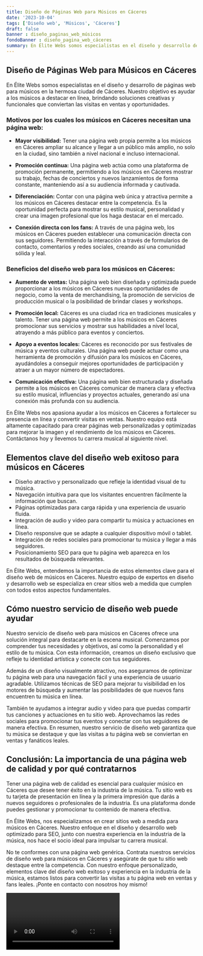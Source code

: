 ```yaml
---
title: Diseño de Páginas Web para Músicos en Cáceres
date: '2023-10-04'
tags: ['Diseño web', 'Músicos', 'Cáceres']
draft: false
banner : diseño_paginas_web_músicos
fondoBanner : diseño_pagina_web_cáceres
summary: En Élite Webs somos especialistas en el diseño y desarrollo de páginas web para músicos en la hermosa ciudad de Cáceres. Nuestro objetivo es ayudar a los músicos a destacar en línea, brindando soluciones creativas y funcionales que conviertan las visitas en ventas y oportunidades.
---
```


## Diseño de Páginas Web para Músicos en Cáceres

En Élite Webs somos especialistas en el diseño y desarrollo de páginas web para músicos en la hermosa ciudad de Cáceres. Nuestro objetivo es ayudar a los músicos a destacar en línea, brindando soluciones creativas y funcionales que conviertan las visitas en ventas y oportunidades.

### Motivos por los cuales los músicos en Cáceres necesitan una página web:

- **Mayor visibilidad:** Tener una página web propia permite a los músicos en Cáceres ampliar su alcance y llegar a un público más amplio, no solo en la ciudad, sino también a nivel nacional e incluso internacional.

- **Promoción continua:** Una página web actúa como una plataforma de promoción permanente, permitiendo a los músicos en Cáceres mostrar su trabajo, fechas de conciertos y nuevos lanzamientos de forma constante, manteniendo así a su audiencia informada y cautivada.

- **Diferenciación:** Contar con una página web única y atractiva permite a los músicos en Cáceres destacar entre la competencia. Es la oportunidad perfecta para mostrar su estilo musical, personalidad y crear una imagen profesional que los haga destacar en el mercado.

- **Conexión directa con los fans:** A través de una página web, los músicos en Cáceres pueden establecer una comunicación directa con sus seguidores. Permitiendo la interacción a través de formularios de contacto, comentarios y redes sociales, creando así una comunidad sólida y leal.

### Beneficios del diseño web para los músicos en Cáceres:

- **Aumento de ventas:** Una página web bien diseñada y optimizada puede proporcionar a los músicos en Cáceres nuevas oportunidades de negocio, como la venta de merchandising, la promoción de servicios de producción musical o la posibilidad de brindar clases y workshops.

- **Promoción local:** Cáceres es una ciudad rica en tradiciones musicales y talento. Tener una página web permite a los músicos en Cáceres promocionar sus servicios y mostrar sus habilidades a nivel local, atrayendo a más público para eventos y conciertos.

- **Apoyo a eventos locales:** Cáceres es reconocido por sus festivales de música y eventos culturales. Una página web puede actuar como una herramienta de promoción y difusión para los músicos en Cáceres, ayudándoles a conseguir mejores oportunidades de participación y atraer a un mayor número de espectadores.

- **Comunicación efectiva:** Una página web bien estructurada y diseñada permite a los músicos en Cáceres comunicar de manera clara y efectiva su estilo musical, influencias y proyectos actuales, generando así una conexión más profunda con su audiencia.

En Élite Webs nos apasiona ayudar a los músicos en Cáceres a fortalecer su presencia en línea y convertir visitas en ventas. Nuestro equipo está altamente capacitado para crear páginas web personalizadas y optimizadas para mejorar la imagen y el rendimiento de los músicos en Cáceres. Contáctanos hoy y llevemos tu carrera musical al siguiente nivel.

<GifSeo />

<Cta />

## Elementos clave del diseño web exitoso para músicos en Cáceres

- Diseño atractivo y personalizado que refleje la identidad visual de tu música.
- Navegación intuitiva para que los visitantes encuentren fácilmente la información que buscan.
- Páginas optimizadas para carga rápida y una experiencia de usuario fluida.
- Integración de audio y video para compartir tu música y actuaciones en línea.
- Diseño responsive que se adapte a cualquier dispositivo móvil o tablet.
- Integración de redes sociales para promocionar tu música y llegar a más seguidores.
- Posicionamiento SEO para que tu página web aparezca en los resultados de búsqueda relevantes.

En Élite Webs, entendemos la importancia de estos elementos clave para el diseño web de músicos en Cáceres. Nuestro equipo de expertos en diseño y desarrollo web se especializa en crear sitios web a medida que cumplen con todos estos aspectos fundamentales. 

## Cómo nuestro servicio de diseño web puede ayudar

Nuestro servicio de diseño web para músicos en Cáceres ofrece una solución integral para destacarte en la escena musical. Comenzamos por comprender tus necesidades y objetivos, así como la personalidad y el estilo de tu música. Con esta información, creamos un diseño exclusivo que refleje tu identidad artística y conecte con tus seguidores.

Además de un diseño visualmente atractivo, nos aseguramos de optimizar tu página web para una navegación fácil y una experiencia de usuario agradable. Utilizamos técnicas de SEO para mejorar tu visibilidad en los motores de búsqueda y aumentar las posibilidades de que nuevos fans encuentren tu música en línea.

También te ayudamos a integrar audio y video para que puedas compartir tus canciones y actuaciones en tu sitio web. Aprovechamos las redes sociales para promocionar tus eventos y conectar con tus seguidores de manera efectiva. En resumen, nuestro servicio de diseño web garantiza que tu música se destaque y que las visitas a tu página web se conviertan en ventas y fanáticos leales.

## Conclusión: La importancia de una página web de calidad y por qué contratarnos

Tener una página web de calidad es esencial para cualquier músico en Cáceres que desee tener éxito en la industria de la música. Tu sitio web es tu tarjeta de presentación en línea y la primera impresión que darás a nuevos seguidores o profesionales de la industria. Es una plataforma donde puedes gestionar y promocionar tu contenido de manera efectiva.

En Élite Webs, nos especializamos en crear sitios web a medida para músicos en Cáceres. Nuestro enfoque en el diseño y desarrollo web optimizado para SEO, junto con nuestra experiencia en la industria de la música, nos hace el socio ideal para impulsar tu carrera musical.

No te conformes con una página web genérica. Contrata nuestros servicios de diseño web para músicos en Cáceres y asegúrate de que tu sitio web destaque entre la competencia. Con nuestro enfoque personalizado, elementos clave del diseño web exitoso y experiencia en la industria de la música, estamos listos para convertir las visitas a tu página web en ventas y fans leales. ¡Ponte en contacto con nosotros hoy mismo!

<Video />

<CtaBot job='Músicos' city='Cáceres'/>

<Gmaps query='Cáceres+españa+maps' />